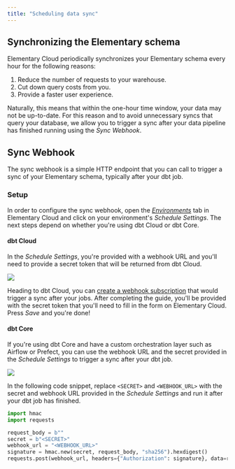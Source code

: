 ```yaml
---
title: "Scheduling data sync"
---
```


## Synchronizing the Elementary schema

Elementary Cloud periodically synchronizes your Elementary schema every hour for the following reasons:

1. Reduce the number of requests to your warehouse.
2. Cut down query costs from you.
3. Provide a faster user experience.

Naturally, this means that within the one-hour time window, your data may not be up-to-date.
For this reason and to avoid unnecessary syncs that query your database,
we allow you to trigger a sync after your data pipeline has finished running using the _Sync Webhook_.

## Sync Webhook

The sync webhook is a simple HTTP endpoint that you can call to trigger a sync of your Elementary schema, typically after your dbt job.

### Setup

In order to configure the sync webhook, open the [_Environments_](https://app.elementary-data.com/settings/environments) tab in Elementary Cloud and click on your environment's _Schedule Settings_. The next steps depend on whether you're using dbt Cloud or dbt Core.

#### dbt Cloud

In the _Schedule Settings_, you're provided with a webhook URL and you'll need to provide a secret token that will be returned from dbt Cloud.

<img src="/pics/cloud/sync-webhook-dbt-cloud.png" />

Heading to dbt Cloud, you can [create a webhook subscription](https://docs.getdbt.com/docs/deploy/webhooks#create-a-webhook-subscription) that would trigger a sync after your jobs. After completing the guide, you'll be provided with the secret token that you'll need to fill in the form on Elementary Cloud. Press _Save_ and you're done!

#### dbt Core

If you're using dbt Core and have a custom orchestration layer such as Airflow or Prefect,
you can use the webhook URL and the secret provided in the _Schedule Settings_ to trigger a sync after your dbt job.

<img src="/pics/cloud/sync-webhook-dbt-core.png" />

In the following code snippet,
replace `<SECRET>` and `<WEBHOOK_URL>` with the secret and webhook URL provided in the _Schedule Settings_ and run it after your dbt job has finished.

```python
import hmac
import requests

request_body = b""
secret = b"<SECRET>"
webhook_url = "<WEBHOOK_URL>"
signature = hmac.new(secret, request_body, "sha256").hexdigest()
requests.post(webhook_url, headers={"Authorization": signature}, data=request_body)
```
